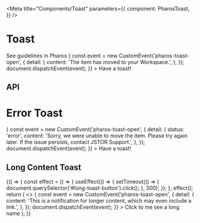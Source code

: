 

<Meta
  title="Components/Toast"
  parameters={{
    component: PharosToast,
  }}
/>

# Toast

<PharosLink href="https://www.jstor.org/pharos/components/toast" target="_blank">
  See guidelines in Pharos
</PharosLink>

<Canvas withToolbar>
  <Story name="Base">
    <PharosButton
      id="success-toast-button"
      onClick={() => {
        const event = new CustomEvent('pharos-toast-open', {
          detail: {
            content:
              'The item has moved to your <PharosLink href="#" onBackground bold>Workspace</PharosLink>.',
          },
        });
        document.dispatchEvent(event);
      }}
    >
      Have a toast!
    </PharosButton>
    <PharosToaster></PharosToaster>
  </Story>
</Canvas>

## API

<ArgsTable of={PharosToast} />

# Error Toast

<Canvas withToolbar>
  <Story name="Error">
    <PharosButton
      id="error-toast-button"
      onClick={() => {
        const event = new CustomEvent('pharos-toast-open', {
          detail: {
            status: 'error',
            content:
              'Sorry, we were unable to move the item. Please try again later. If the issue persists, <PharosLink href="#" onBackground bold>contact JSTOR Support</PharosLink>.',
          },
        });
        document.dispatchEvent(event);
      }}
    >
      Have a toast!
    </PharosButton>
    <PharosToaster></PharosToaster>
  </Story>
</Canvas>

## Long Content Toast

<Canvas>
  <Story name="Long Content">
    {() => {
      const effect = () => {
        useEffect(() => {
          setTimeout(() => {
            document.querySelector('#long-toast-button').click();
          }, 300);
        });
      };
      effect();
      return (
        <>
          <PharosButton
            id="long-toast-button"
            onClick={() => {
              const event = new CustomEvent('pharos-toast-open', {
                detail: {
                  content:
                    'This is a notification for longer content, which may even include a <pharos-link href="#" on-background bold>link</pharos-link>.',
                },
              });
              document.dispatchEvent(event);
            }}
          >
            Click to me see a long name
          </PharosButton>
          <PharosToaster></PharosToaster>
        </>
      );
    }}
  </Story>
</Canvas>
